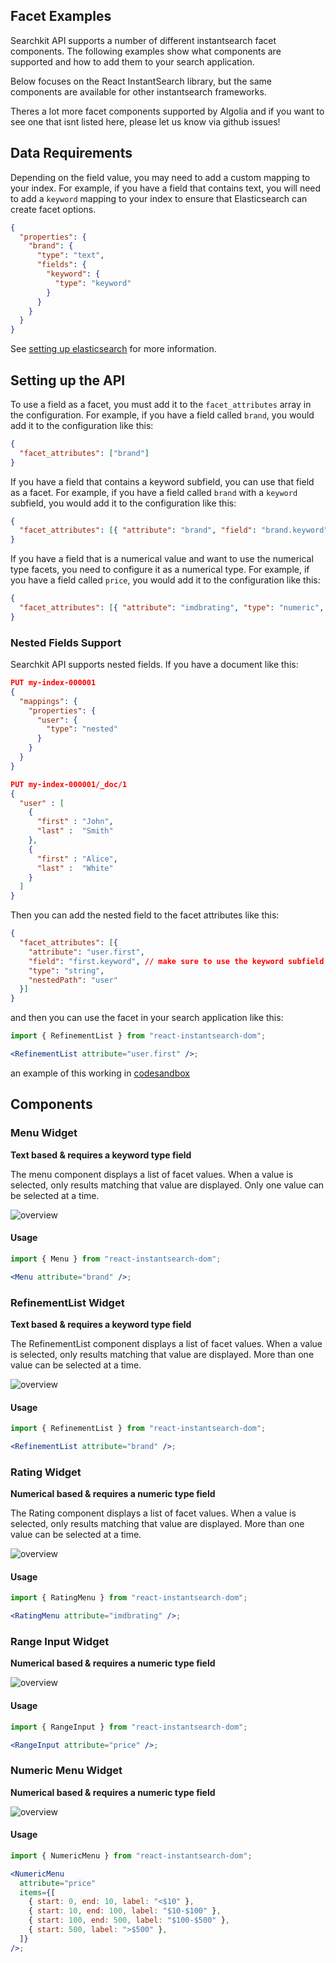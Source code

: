 ## Facet Examples

Searchkit API supports a number of different instantsearch facet components. The following examples show what components are supported and how to add them to your search application.

Below focuses on the React InstantSearch library, but the same components are available for other instantsearch frameworks.

Theres a lot more facet components supported by Algolia and if you want to see one that isnt listed here, please let us know via github issues!

## Data Requirements

Depending on the field value, you may need to add a custom mapping to your index. For example, if you have a field that contains text, you will need to add a `keyword` mapping to your index to ensure that Elasticsearch can create facet options.

```json
{
  "properties": {
    "brand": {
      "type": "text",
      "fields": {
        "keyword": {
          "type": "keyword"
        }
      }
    }
  }
}
```

See [setting up elasticsearch](/docs/guides/setting-up-elasticsearch) for more information.

## Setting up the API

To use a field as a facet, you must add it to the `facet_attributes` array in the configuration. For example, if you have a field called `brand`, you would add it to the configuration like this:

```json
{
  "facet_attributes": ["brand"]
}
```

If you have a field that contains a keyword subfield, you can use that field as a facet. For example, if you have a field called `brand` with a `keyword` subfield, you would add it to the configuration like this:

```json
{
  "facet_attributes": [{ "attribute": "brand", "field": "brand.keyword", "type": "string" }]
}
```

If you have a field that is a numerical value and want to use the numerical type facets, you need to configure it as a numerical type. For example, if you have a field called `price`, you would add it to the configuration like this:

```json
{
  "facet_attributes": [{ "attribute": "imdbrating", "type": "numeric", "field": "imdbrating" }]
}
```

### Nested Fields Support

Searchkit API supports nested fields. If you have a document like this:

```json
PUT my-index-000001
{
  "mappings": {
    "properties": {
      "user": {
        "type": "nested" 
      }
    }
  }
}

PUT my-index-000001/_doc/1
{
  "user" : [
    {
      "first" : "John",
      "last" :  "Smith"
    },
    {
      "first" : "Alice",
      "last" :  "White"
    }
  ]
}
```

Then you can add the nested field to the facet attributes like this:

```json
{
  "facet_attributes": [{
    "attribute": "user.first",
    "field": "first.keyword", // make sure to use the keyword subfield
    "type": "string",
    "nestedPath": "user"
  }]
}
```

and then you can use the facet in your search application like this:

```jsx filename="pages/search.tsx"
import { RefinementList } from "react-instantsearch-dom";

<RefinementList attribute="user.first" />;
```

an example of this working in [codesandbox](https://codesandbox.io/s/beta-example-nested-field-support-for-facet-and-filters-n3gp11?file=/pages/api/search.ts:475-606)

## Components

### Menu Widget

**Text based & requires a keyword type field**

The menu component displays a list of facet values. When a value is selected, only results matching that value are displayed. Only one value can be selected at a time.

![overview](../../../public/docs/menu.png)

#### Usage

```jsx filename="pages/search.tsx"
import { Menu } from "react-instantsearch-dom";

<Menu attribute="brand" />;
```

### RefinementList Widget

**Text based & requires a keyword type field**

The RefinementList component displays a list of facet values. When a value is selected, only results matching that value are displayed. More than one value can be selected at a time.

![overview](../../../public/docs/refinementlist.png)

#### Usage

```jsx filename="pages/search.tsx"
import { RefinementList } from "react-instantsearch-dom";

<RefinementList attribute="brand" />;
```

### Rating Widget

**Numerical based & requires a numeric type field**

The Rating component displays a list of facet values. When a value is selected, only results matching that value are displayed. More than one value can be selected at a time.

![overview](../../../public/docs/rating.png)

#### Usage

```jsx filename="pages/search.tsx"
import { RatingMenu } from "react-instantsearch-dom";

<RatingMenu attribute="imdbrating" />;
```

### Range Input Widget

**Numerical based & requires a numeric type field**

![overview](../../../public/docs/numerical_range_input.png)

#### Usage

```jsx filename="pages/search.tsx"
import { RangeInput } from "react-instantsearch-dom";

<RangeInput attribute="price" />;
```

### Numeric Menu Widget

**Numerical based & requires a numeric type field**

![overview](../../../public/docs/NumericalMenu.png)

#### Usage

```jsx filename="pages/search.tsx"
import { NumericMenu } from "react-instantsearch-dom";

<NumericMenu
  attribute="price"
  items={[
    { start: 0, end: 10, label: "<$10" },
    { start: 10, end: 100, label: "$10-$100" },
    { start: 100, end: 500, label: "$100-$500" },
    { start: 500, label: ">$500" },
  ]}
/>;
```
